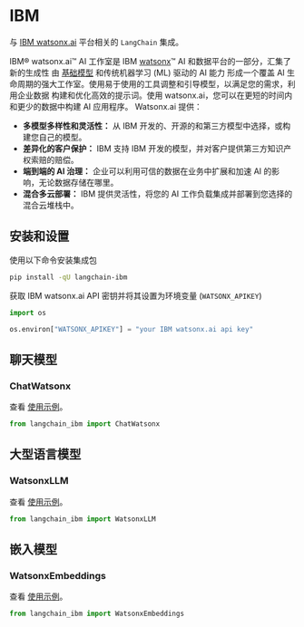 # IBM

与 [IBM watsonx.ai](https://www.ibm.com/products/watsonx-ai) 平台相关的 `LangChain` 集成。

IBM® watsonx.ai™ AI 工作室是 IBM [watsonx](https://www.ibm.com/watsonx)™ AI 和数据平台的一部分，汇集了新的生成性
由 [基础模型](https://www.ibm.com/products/watsonx-ai/foundation-models) 和传统机器学习 (ML) 驱动的 AI 能力
形成一个覆盖 AI 生命周期的强大工作室。使用易于使用的工具调整和引导模型，以满足您的需求，利用企业数据
构建和优化高效的提示词。使用 watsonx.ai，您可以在更短的时间内和更少的数据中构建 AI 应用程序。
Watsonx.ai 提供：

- **多模型多样性和灵活性：** 从 IBM 开发的、开源的和第三方模型中选择，或构建您自己的模型。
- **差异化的客户保护：** IBM 支持 IBM 开发的模型，并对客户提供第三方知识产权索赔的赔偿。
- **端到端的 AI 治理：** 企业可以利用可信的数据在业务中扩展和加速 AI 的影响，无论数据存储在哪里。
- **混合多云部署：** IBM 提供灵活性，将您的 AI 工作负载集成并部署到您选择的混合云堆栈中。


## 安装和设置

使用以下命令安装集成包
```bash
pip install -qU langchain-ibm
```

获取 IBM watsonx.ai API 密钥并将其设置为环境变量 (`WATSONX_APIKEY`)
```python
import os

os.environ["WATSONX_APIKEY"] = "your IBM watsonx.ai api key"
```

## 聊天模型

### ChatWatsonx

查看 [使用示例](/docs/integrations/chat/ibm_watsonx)。

```python
from langchain_ibm import ChatWatsonx
```

## 大型语言模型

### WatsonxLLM

查看 [使用示例](/docs/integrations/llms/ibm_watsonx)。

```python
from langchain_ibm import WatsonxLLM
```

## 嵌入模型

### WatsonxEmbeddings

查看 [使用示例](/docs/integrations/text_embedding/ibm_watsonx)。

```python
from langchain_ibm import WatsonxEmbeddings
```
